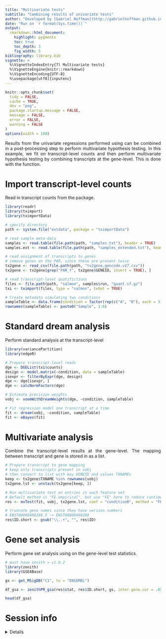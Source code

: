 ```yaml
---
title: "Multivariate tests"
subtitle: "Combining results of univariate tests"
author: "Developed by [Gabriel Hoffman](http://gabrielhoffman.github.io/)"
date: "Run on `r format(Sys.time())`"
output:
  rmarkdown::html_document:
    highlight: pygments
    toc: true
    toc_depth: 3
    fig_width: 5
bibliography: library.bib
vignette: >
  %\VignetteIndexEntry{7) Multivariate tests}
  %\VignetteEngine{knitr::rmarkdown}
  %\VignetteEncoding{UTF-8}
  %\usepackage[utf8]{inputenc}
---
```


<!---

cd /Users/gabrielhoffman/workspace/repos/variancePartition/vignettes

rmarkdown::render('multivariate_tests.Rmd')

--->

```r
knitr::opts_chunk$set(
  tidy = FALSE,
  cache = TRUE,
  dev = "png",
  package.startup.message = FALSE,
  message = FALSE,
  error = FALSE,
  warning = FALSE
)
options(width = 100)
```	

<style>
body {
text-align: justify}
</style>

Results from the univariate regressions performed using \code{dream()} can be combined in a post-processing step to perform multivariate hypothesis testing.  In this example, we fit \code{dream()} on transcript-level counts and then perform multivariate hypothesis testing by combining transcripts at the gene-level.  This is done with the \code{mvTest()} function.

# Import transcript-level counts
Read in transcript counts from the \code{tximportData} package.
```r
library(readr)
library(tximport)
library(tximportData)

# specify directory
path <- system.file("extdata", package = "tximportData")

# read sample meta-data
samples <- read.table(file.path(path, "samples.txt"), header = TRUE)
samples.ext <- read.table(file.path(path, "samples_extended.txt"), header = TRUE, sep = "\t")

# read assignment of transcripts to genes
# remove genes on the PAR, since these are present twice
tx2gene <- read_csv(file.path(path, "tx2gene.gencode.v27.csv"))
tx2gene <- tx2gene[grep("PAR_Y", tx2gene$GENEID, invert = TRUE), ]

# read transcript-level quatifictions
files <- file.path(path, "salmon", samples$run, "quant.sf.gz")
txi <- tximport(files, type = "salmon", txOut = TRUE)

# Create metadata simulating two conditions
sampleTable <- data.frame(condition = factor(rep(c("A", "B"), each = 3)))
rownames(sampleTable) <- paste0("Sample", 1:6)
```

# Standard dream analysis
Perform standard \code{dream()} analysis at the transcript-level
```r
library(variancePartition)
library(edgeR)

# Prepare transcript-level reads
dge <- DGEList(txi$counts)
design <- model.matrix(~condition, data = sampleTable)
isexpr <- filterByExpr(dge, design)
dge <- dge[isexpr, ]
dge <- calcNormFactors(dge)

# Estimate precision weights
vobj <- voomWithDreamWeights(dge, ~condition, sampleTable)

# Fit regression model one transcript at a time
fit <- dream(vobj, ~condition, sampleTable)
fit <- eBayes(fit)
```

# Multivariate analysis
Combine the transcript-level results at the gene-level.  The mapping between transcript and gene is stored in \code{tx2gene.lst} as a list.
```r
# Prepare transcript to gene mapping
# keep only transcripts present in vobj
# then convert to list with key GENEID and values TXNAMEs
keep <- tx2gene$TXNAME %in% rownames(vobj)
tx2gene.lst <- unstack(tx2gene[keep, ])

# Run multivariate test on entries in each feature set
# Default method is "FE.empirical", but use "FE" here to reduce runtime
res <- mvTest(fit, vobj, tx2gene.lst, coef = "conditionB", method = "FE")

# truncate gene names since they have version numbers
# ENST00000498289.5 -> ENST00000498289
res$ID.short <- gsub("\\..+", "", res$ID)
```

# Gene set analysis
Perform gene set analysis using \code{zenith} on the gene-level test statistics.
```r
# must have zenith > v1.0.2
library(zenith)
library(GSEABase)

gs <- get_MSigDB("C1", to = "ENSEMBL")

df_gsa <- zenithPR_gsa(res$stat, res$ID.short, gs, inter.gene.cor = .05)

head(df_gsa)
```



# Session info
<details>
```r
sessionInfo()
```
<\details>


# References

